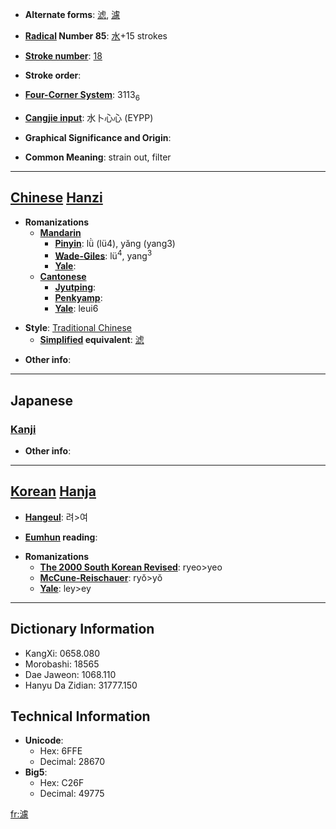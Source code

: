 * '''Alternate forms''': [[滤]], [[濾]]

* '''[[Wiktionary:Chinese radical index| Radical]] Number 85''': [[Wiktionary:Chinese radical index 水|水]]+15 strokes

* '''[[Wiktionary:Chinese total strokes index|Stroke number]]''': [[Wiktionary:Chinese total strokes index 18|18]]

* '''Stroke order''': 

* '''[[Wiktionary:Chinese four corner index|Four-Corner System]]''': 3113<sub>6</sub>

* '''[[Wiktionary:Chinese Cangjie index|Cangjie input]]''': 水卜心心 (EYPP)

* '''Graphical Significance and Origin''': 

* '''Common Meaning''': strain out, filter

----

== [[Chinese]] [[Hanzi]] ==

* '''Romanizations'''
** '''[[Mandarin]]'''
*** '''[[Pinyin]]''': lǜ (lü4), yǎng (yang3)
*** '''[[Wade-Giles]]''': lü<sup>4</sup>, yang<sup>3</sup>
*** '''[[Yale]]''': 
** '''[[Cantonese]]'''
*** '''[[Jyutping]]''':
*** '''[[Penkyamp]]''': 
*** '''[[Yale]]''': leui6

* '''Style''': [[Traditional Chinese]] 
** '''[[Simplified Chinese|Simplified]] equivalent''': [[滤]]

* '''Other info''': 

----

==Japanese==
===[[Kanji]]===
{{kanji|on readings=[[りょ]] (ryo), [[ろ]] (ro)|kun readings=[[こす]] (kosu)}}

* '''Other info''':  

----

== [[Korean]] [[Hanja]] ==

* '''[[Hangeul]]''': 려>여

* '''[[Eumhun]] reading''': 

* '''Romanizations'''
** '''[[The 2000 South Korean Revised Romanization|The 2000 South Korean Revised]]''': ryeo>yeo
** '''[[McCune-Reischauer]]''': ryŏ>yŏ
** '''[[Yale]]''': ley>ey

----

== Dictionary Information ==

* KangXi: 0658.080
* Morobashi: 18565
* Dae Jaweon: 1068.110
* Hanyu Da Zidian: 31777.150

== Technical Information ==

* '''Unicode''':
** Hex: 6FFE
** Decimal: 28670
* '''Big5''':
** Hex: C26F
** Decimal: 49775

[[fr:濾]]